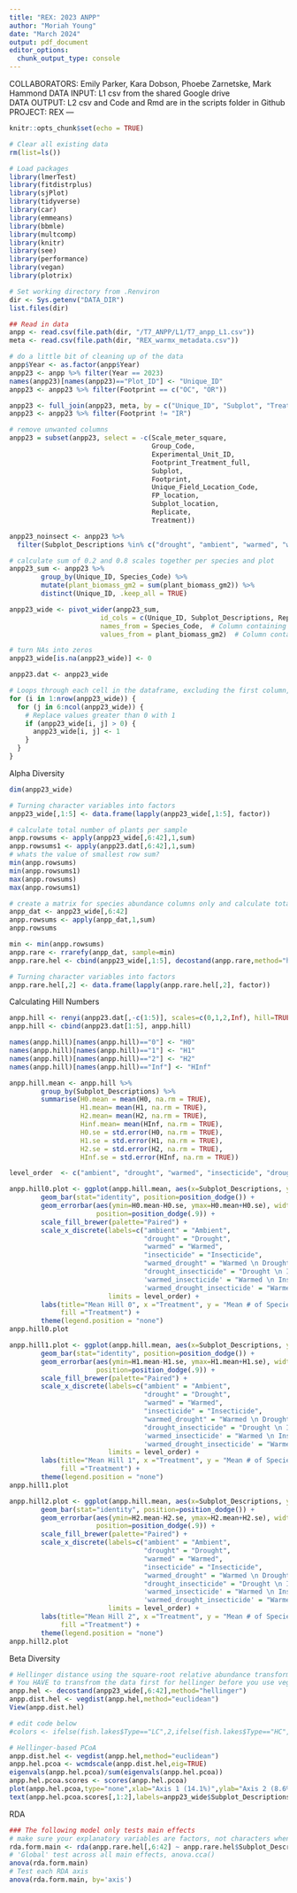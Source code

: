 ```yaml
---
title: "REX: 2023 ANPP"
author: "Moriah Young"
date: "March 2024"
output: pdf_document
editor_options: 
  chunk_output_type: console
---
```

COLLABORATORS: Emily Parker, Kara Dobson, Phoebe Zarnetske, Mark Hammond
DATA INPUT: L1 csv from the shared Google drive  
DATA OUTPUT: L2 csv and Code and Rmd are in the scripts folder in Github  
PROJECT: REX
---

```r
knitr::opts_chunk$set(echo = TRUE)
```

```r
# Clear all existing data
rm(list=ls())

# Load packages
library(lmerTest)
library(fitdistrplus)
library(sjPlot)
library(tidyverse)
library(car)
library(emmeans)
library(bbmle)
library(multcomp)
library(knitr)
library(see)
library(performance)
library(vegan)
library(plotrix)

# Set working directory from .Renviron
dir <- Sys.getenv("DATA_DIR")
list.files(dir)

## Read in data
anpp <- read.csv(file.path(dir, "/T7_ANPP/L1/T7_anpp_L1.csv"))
meta <- read.csv(file.path(dir, "REX_warmx_metadata.csv"))

# do a little bit of cleaning up of the data
anpp$Year <- as.factor(anpp$Year)
anpp23 <- anpp %>% filter(Year == 2023)
names(anpp23)[names(anpp23)=="Plot_ID"] <- "Unique_ID"
anpp23 <- anpp23 %>% filter(Footprint == c("OC", "OR"))

anpp23 <- full_join(anpp23, meta, by = c("Unique_ID", "Subplot", "Treatment", "Replicate", "Footprint"))
anpp23 <- anpp23 %>% filter(Footprint != "IR")

# remove unwanted columns
anpp23 = subset(anpp23, select = -c(Scale_meter_square,
                                    Group_Code,
                                    Experimental_Unit_ID,
                                    Footprint_Treatment_full,
                                    Subplot,
                                    Footprint,
                                    Unique_Field_Location_Code,
                                    FP_location,
                                    Subplot_location,
                                    Replicate,
                                    Treatment))

anpp23_noinsect <- anpp23 %>% 
  filter(Subplot_Descriptions %in% c("drought", "ambient", "warmed", "warmed_drought"))
```

```r
# calculate sum of 0.2 and 0.8 scales together per species and plot
anpp23_sum <- anpp23 %>%
        group_by(Unique_ID, Species_Code) %>%
        mutate(plant_biomass_gm2 = sum(plant_biomass_gm2)) %>%
        distinct(Unique_ID, .keep_all = TRUE)

anpp23_wide <- pivot_wider(anpp23_sum, 
                       id_cols = c(Unique_ID, Subplot_Descriptions, Rep, Footprint_Location, Subplot_Location), #Columns that uniquely identify each row
                       names_from = Species_Code,  # Column containing variable names
                       values_from = plant_biomass_gm2)  # Column containing values

# turn NAs into zeros
anpp23_wide[is.na(anpp23_wide)] <- 0

anpp23.dat <- anpp23_wide

# Loops through each cell in the dataframe, excluding the first column, and for every cell that has a value >0, then it's replaced with a 1 - this gives us count data rather than abundance data
for (i in 1:nrow(anpp23_wide)) {
  for (j in 6:ncol(anpp23_wide)) {
    # Replace values greater than 0 with 1
    if (anpp23_wide[i, j] > 0) {
      anpp23_wide[i, j] <- 1
    }
  }
}

```

Alpha Diversity
```r
dim(anpp23_wide)

# Turning character variables into factors
anpp23_wide[,1:5] <- data.frame(lapply(anpp23_wide[,1:5], factor))

# calculate total number of plants per sample
anpp.rowsums <- apply(anpp23_wide[,6:42],1,sum)
anpp.rowsums1 <- apply(anpp23.dat[,6:42],1,sum)
# whats the value of smallest row sum?
min(anpp.rowsums)
min(anpp.rowsums1)
max(anpp.rowsums)
max(anpp.rowsums1)

# create a matrix for species abundance columns only and calculate totals per sample
anpp_dat <- anpp23_wide[,6:42]
anpp.rowsums <- apply(anpp_dat,1,sum)
anpp.rowsums

min <- min(anpp.rowsums)
anpp.rare <- rrarefy(anpp_dat, sample=min)
anpp.rare.hel <- cbind(anpp23_wide[,1:5], decostand(anpp.rare,method="hellinger"))

# Turning character variables into factors
anpp.rare.hel[,2] <- data.frame(lapply(anpp.rare.hel[,2], factor))
```

Calculating Hill Numbers
```r
anpp.hill <- renyi(anpp23.dat[,-c(1:5)], scales=c(0,1,2,Inf), hill=TRUE)
anpp.hill <- cbind(anpp23.dat[1:5], anpp.hill)

names(anpp.hill)[names(anpp.hill)=="0"] <- "H0"
names(anpp.hill)[names(anpp.hill)=="1"] <- "H1"
names(anpp.hill)[names(anpp.hill)=="2"] <- "H2"
names(anpp.hill)[names(anpp.hill)=="Inf"] <- "HInf"

anpp.hill.mean <- anpp.hill %>%
        group_by(Subplot_Descriptions) %>% 
        summarise(H0.mean = mean(H0, na.rm = TRUE),
                  H1.mean= mean(H1, na.rm = TRUE),
                  H2.mean= mean(H2, na.rm = TRUE),
                  Hinf.mean= mean(HInf, na.rm = TRUE),
                  H0.se = std.error(H0, na.rm = TRUE),
                  H1.se = std.error(H1, na.rm = TRUE),
                  H2.se = std.error(H2, na.rm = TRUE),
                  HInf.se = std.error(HInf, na.rm = TRUE))

level_order  <- c("ambient", "drought", "warmed", "insecticide", "drought_insecticide", 'warmed_insecticide', "warmed_drought", "warmed_drought_insecticide")

anpp.hill0.plot <- ggplot(anpp.hill.mean, aes(x=Subplot_Descriptions, y = H0.mean, fill=Subplot_Descriptions)) +
        geom_bar(stat="identity", position=position_dodge()) +
        geom_errorbar(aes(ymin=H0.mean-H0.se, ymax=H0.mean+H0.se), width=.2, 
                      position=position_dodge(.9)) + 
        scale_fill_brewer(palette="Paired") + 
        scale_x_discrete(labels=c("ambient" = "Ambient",
                                  "drought" = "Drought",
                                  "warmed" = "Warmed",
                                  "insecticide" = "Insecticide",
                                  "warmed_drought" = "Warmed \n Drought",
                                  "drought_insecticide" = "Drought \n Insecticide",
                                  'warmed_insecticide' = "Warmed \n Insecticide",
                                  'warmed_drought_insecticide' = "Warmed \n Drought \n Insecticide"),
                         limits = level_order) +
        labs(title="Mean Hill 0", x ="Treatment", y = "Mean # of Species", 
             fill ="Treatment") +
        theme(legend.position = "none")
anpp.hill0.plot

anpp.hill1.plot <- ggplot(anpp.hill.mean, aes(x=Subplot_Descriptions, y = H1.mean, fill=Subplot_Descriptions)) +
        geom_bar(stat="identity", position=position_dodge()) +
        geom_errorbar(aes(ymin=H1.mean-H1.se, ymax=H1.mean+H1.se), width=.2, 
                      position=position_dodge(.9)) + 
        scale_fill_brewer(palette="Paired") + 
        scale_x_discrete(labels=c("ambient" = "Ambient",
                                  "drought" = "Drought",
                                  "warmed" = "Warmed",
                                  "insecticide" = "Insecticide",
                                  "warmed_drought" = "Warmed \n Drought",
                                  "drought_insecticide" = "Drought \n Insecticide",
                                  'warmed_insecticide' = "Warmed \n Insecticide",
                                  'warmed_drought_insecticide' = "Warmed \n Drought \n Insecticide"),
                         limits = level_order) +
        labs(title="Mean Hill 1", x ="Treatment", y = "Mean # of Species", 
             fill ="Treatment") +
        theme(legend.position = "none")
anpp.hill1.plot

anpp.hill2.plot <- ggplot(anpp.hill.mean, aes(x=Subplot_Descriptions, y = H2.mean, fill=Subplot_Descriptions)) +
        geom_bar(stat="identity", position=position_dodge()) +
        geom_errorbar(aes(ymin=H2.mean-H2.se, ymax=H2.mean+H2.se), width=.2, 
                      position=position_dodge(.9)) + 
        scale_fill_brewer(palette="Paired") + 
        scale_x_discrete(labels=c("ambient" = "Ambient",
                                  "drought" = "Drought",
                                  "warmed" = "Warmed",
                                  "insecticide" = "Insecticide",
                                  "warmed_drought" = "Warmed \n Drought",
                                  "drought_insecticide" = "Drought \n Insecticide",
                                  'warmed_insecticide' = "Warmed \n Insecticide",
                                  'warmed_drought_insecticide' = "Warmed \n Drought \n Insecticide"),
                         limits = level_order) +
        labs(title="Mean Hill 2", x ="Treatment", y = "Mean # of Species", 
             fill ="Treatment") +
        theme(legend.position = "none")
anpp.hill2.plot
```

Beta Diversity
```r
# Hellinger distance using the square-root relative abundance transform implemented in decostand
# You HAVE to transfrom the data first for hellinger before you use vegdist
anpp.hel <- decostand(anpp23_wide[,6:42],method="hellinger")
anpp.dist.hel <- vegdist(anpp.hel,method="euclidean")
View(anpp.dist.hel)

# edit code below
#colors <- ifelse(fish.lakes$Type=="LC",2,ifelse(fish.lakes$Type=="HC",3,ifelse(fish.lakes$Type=="LP",4,5)))

# Hellinger-based PCoA
anpp.dist.hel <- vegdist(anpp.hel,method="euclidean")
anpp.hel.pcoa <- wcmdscale(anpp.dist.hel,eig=TRUE)
eigenvals(anpp.hel.pcoa)/sum(eigenvals(anpp.hel.pcoa))
anpp.hel.pcoa.scores <- scores(anpp.hel.pcoa)
plot(anpp.hel.pcoa,type="none",xlab="Axis 1 (14.1%)",ylab="Axis 2 (8.6%)")
text(anpp.hel.pcoa.scores[,1:2],labels=anpp23_wide$Subplot_Descriptions)
```

RDA
```r
### The following model only tests main effects
# make sure your explanatory variables are factors, not characters when loaded into R
rda.form.main <- rda(anpp.rare.hel[,6:42] ~ anpp.rare.hel$Subplot_Descriptions)
# 'Global' test across all main effects, anova.cca()
anova(rda.form.main)
# Test each RDA axis
anova(rda.form.main, by='axis')
```
